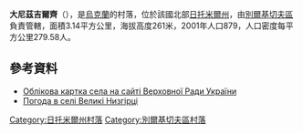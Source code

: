 {{coord|49|53|21|N|28|41|21|E|scale:30000|display=title}}

'''大尼茲吉爾齊'''（{{lang-uk|Великі Низгірці}}），是[[烏克蘭|烏克蘭]]的村落，位於該國北部[[日托米爾州|日托米爾州]]，由[[別爾基切夫區|別爾基切夫區]]負責管轄，面積3.14平方公里，海拔高度261米，2001年人口879，人口密度每平方公里279.58人。

==參考資料==
*[https://web.archive.org/web/20131214131605/http://w1.c1.rada.gov.ua/pls/z7502/A005?rdat1=06.12.2010&rf7571=43025 Облікова картка села на сайті Верховної Ради України]
* [http://weather.in.ua/ua/zhitomirskaja/2988 Погода в селі Великі Низгірці]{{Wayback|url=http://weather.in.ua/ua/zhitomirskaja/2988 |date=20111219163615 }}

{{DEFAULTSORT:Великі Низгірці}}
[[Category:日托米爾州村落|Category:日托米爾州村落]]
[[Category:別爾基切夫區村落|Category:別爾基切夫區村落]]


{{Zhytomyr-geo-stub}}